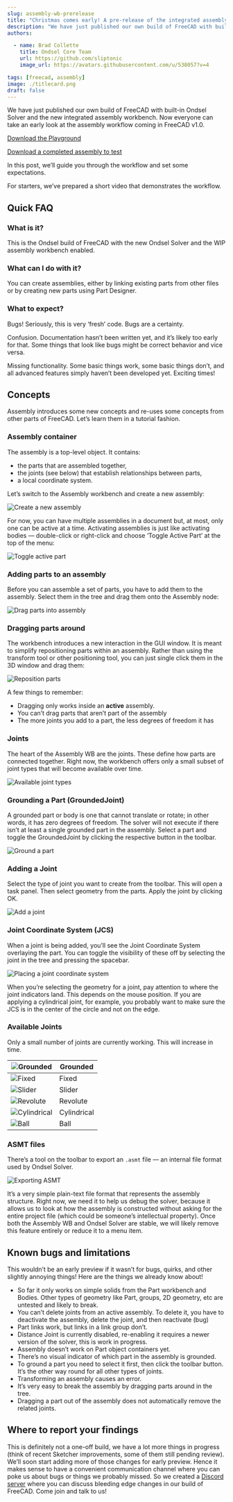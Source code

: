 ```yaml
---
slug: assembly-wb-prerelease
title: "Christmas comes early! A pre-release of the integrated assembly workbench"
description: "We have just published our own build of FreeCAD with built-in Ondsel Solver and the new integrated assembly workbench."
authors:

  - name: Brad Collette
    title: Ondsel Core Team
    url: https://github.com/sliptonic
    image_url: https://avatars.githubusercontent.com/u/538057?v=4

tags: [freecad, assembly]
image: ./titlecard.png
draft: false
---
```


We have just published our own build of FreeCAD with built-in Ondsel Solver and the new integrated assembly workbench. Now everyone can take an early look at the assembly workflow coming in FreeCAD v1.0. 

<!-- truncate -->

[Download the Playground](https://github.com/Ondsel-Development/FreeCAD/releases/tag/Assembly_Playground)

[Download a completed assembly to test](https://lens.ondsel.com/share/656a121fd934f1f1e66ffd8d)

In this post, we’ll guide you through the workflow and set some expectations.

For starters, we’ve prepared a short video that demonstrates the workflow. 

<Youtube v="MI2JMm__bkM" />

## Quick FAQ

### What is it? 

This is the Ondsel build of FreeCAD with the new Ondsel Solver and the WIP assembly workbench enabled.

### What can I do with it?

You can create assemblies, either by linking existing parts from other files or by creating new parts using Part Designer.

### What to expect?

Bugs! Seriously, this is very ‘fresh’ code. Bugs are a certainty.

Confusion. Documentation hasn’t been written yet, and it’s likely too early for that. Some things that look like bugs might be correct behavior and vice versa.

Missing functionality. Some basic things work, some basic things don’t, and all advanced features simply haven’t been developed yet. Exciting times!

## Concepts

Assembly introduces some new concepts and re-uses some concepts from other parts of FreeCAD. Let’s learn them in a tutorial fashion.

### Assembly container

The assembly is a top-level object. It contains:

- the parts that are assembled together,
- the joints (see below) that establish relationships between parts,
- a local coordinate system.

Let’s switch to the Assembly workbench and create a new assembly:

![Create a new assembly](createassembly.gif)



For now, you can have multiple assemblies in a document but, at most, only one can be active at a time. Activating assemblies is just like activating bodies — double-click or right-click and choose ‘Toggle Active Part’ at the top of the menu:

![Toggle active part](ToggleActive.gif)




### Adding parts to an assembly

Before you can assemble a set of parts, you have to add them to the assembly. Select them in the tree and drag them onto the Assembly node:

![Drag parts into assembly](addparts.gif)


### Dragging parts around

The workbench introduces a new interaction in the GUI window. It is meant to simplify repositioning parts within an assembly. Rather than using the transform tool or other positioning tool, you can just single click them in the 3D window and drag them:

![Reposition parts](dragging.gif)


A few things to remember:

- Dragging only works inside an **active** assembly.  
- You can’t drag parts that aren’t part of the assembly
- The more joints you add to a part, the less degrees of freedom it has

### Joints
The heart of the Assembly WB are the joints. These define how parts are connected together.  Right now, the workbench offers only a small subset of joint types that will become available over time.

![Available joint types](joints.png)



### Grounding a Part (GroundedJoint)

A grounded part or body is one that cannot translate or rotate; in other words, it has zero degrees of freedom. The solver will not execute if there isn’t at least a single grounded part in the assembly. Select a part and toggle the GroundedJoint by clicking the respective button in the toolbar.

![Ground a part](GroundPart.gif)



### Adding a Joint

Select the type of joint you want to create from the toolbar. This will open a task panel. Then select geometry from the parts. Apply the joint by clicking OK.

![Add a joint](createjoint.gif)


### Joint Coordinate System (JCS)

When a joint is being added, you’ll see the Joint Coordinate System overlaying the part. You can toggle the visibility of these off by selecting the joint in the tree and pressing the spacebar.

![Placing a joint coordinate system](addjointLCS.gif)


When you’re selecting the geometry for a joint, pay attention to where the joint indicators land. This depends on the mouse position.  If you are applying a cylindrical joint, for example, you probably want to make sure the JCS is in the center of the circle and not on the edge.

### Available Joints

Only a small number of joints are currently working. This will increase in time.

| ![Grounded](grounded-icon.png) | Grounded |
| --- | --- |
| ![Fixed](fixed-icon.png) | Fixed |
| ![Slider](slider-icon.png) | Slider |
| ![Revolute](revolute-icon.png) | Revolute |
| ![Cylindrical](cylindrical-icon.png) | Cylindrical |
| ![Ball](ball-icon.png) | Ball |

### ASMT files

There’s a tool on the toolbar to export an `.asmt` file — an internal file format used by Ondsel Solver.

![Exporting ASMT](asmt-export-icon.png)


It’s a very simple plain-text file format that represents the assembly structure. Right now, we need it to help us debug the solver, because it allows us to look at how the assembly is constructed without asking for the entire project file (which could be someone’s intellectual property). Once both the Assembly WB and Ondsel Solver are stable, we will likely remove this feature entirely or reduce it to a menu item.

## Known bugs and limitations

This wouldn’t be an early preview if it wasn’t for bugs, quirks, and other slightly annoying things!
Here are the things we already know about!

- So far it only works on simple solids from the Part workbench and Bodies.  Other types of geometry like Part,  groups, 2D geometry, etc are untested and likely to break.
- You can’t delete joints from an active assembly.  To delete it, you have to deactivate the assembly, delete the joint, and then reactivate (bug)
- Part links work, but links in a link group don’t.
- Distance Joint is currently disabled, re-enabling it requires a newer version of the solver, this is work in progress.
- Assembly doesn’t work on Part object containers yet.
- There’s no visual indicator of which part in the assembly is grounded.
- To ground a part you need to select it first, then click the toolbar button. It’s the other way round for all other types of joints.
- Transforming an assembly causes an error.
- It’s very easy to break the assembly by dragging parts around in the tree.
- Dragging a part out of the assembly does not automatically remove the related joints. 

## Where to report your findings

This is definitely not a one-off build, we have a lot more things in progress (think of recent Sketcher improvements, some of them still pending review). We’ll soon start adding more of those changes for early preview. Hence it makes sense to have a convenient communication channel where you can poke us about bugs or things we probably missed. So we created a [Discord server](https://discord.com/invite/7jmzezyyfP) where you can discuss bleeding edge changes in our build of FreeCAD. Come join and talk to us!
